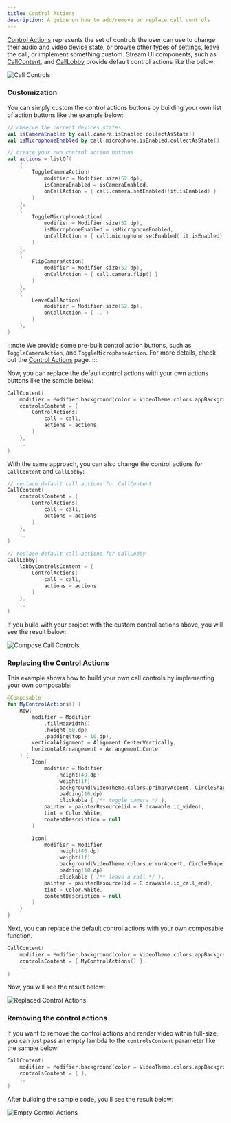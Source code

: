 ```yaml
---
title: Control Actions
description: A guide on how to add/remove or replace call controls
---
```


[Control Actions](../04-ui-components/04-call/03-call-controls.mdx) represents the set of controls the user can use to change their audio and video device state, or browse other types of settings, leave the call, or implement something custom.
Stream UI components, such as [CallContent](../04-ui-components/04-call/01-call-content.mdx), and [CallLobby](06-lobby-preview.mdx) provide default control actions like the below:

![Call Controls](../assets/cookbook/replacing-call-controls.png)

### Customization

You can simply custom the control actions buttons by building your own list of action buttons like the example below:

```kotlin
// observe the current devices states
val isCameraEnabled by call.camera.isEnabled.collectAsState()
val isMicrophoneEnabled by call.microphone.isEnabled.collectAsState()

// create your own control action buttons
val actions = listOf(
    {
        ToggleCameraAction(
            modifier = Modifier.size(52.dp),
            isCameraEnabled = isCameraEnabled,
            onCallAction = { call.camera.setEnabled(!it.isEnabled) }
        )
    },
    {
        ToggleMicrophoneAction(
            modifier = Modifier.size(52.dp),
            isMicrophoneEnabled = isMicrophoneEnabled,
            onCallAction = { call.microphone.setEnabled(!it.isEnabled)  }
        )
    },
    {
        FlipCameraAction(
            modifier = Modifier.size(52.dp),
            onCallAction = { call.camera.flip() }
        )
    },
    {
        LeaveCallAction(
            modifier = Modifier.size(52.dp),
            onCallAction = { .. }
        )
    },
)
```

:::note
We provide some pre-built control action buttons, such as `ToggleCameraAction`, and `ToggleMicrophoneAction`. For more details, check out the [Control Actions](../04-ui-components/04-call/03-call-controls.mdx) page.
:::

Now, you can replace the default control actions with your own actions buttons like the sample below:

```kotlin
CallContent(
    modifier = Modifier.background(color = VideoTheme.colors.appBackground),
    controlsContent = {
        ControlActions(
            call = call,
            actions = actions
        )
    },
    ..
)
```

With the same approach, you can also change the control actions for `CallContent` and `CallLobby`:

```kotlin
// replace default call actions for CallContent
CallContent(
    controlsContent = {
        ControlActions(
            call = call,
            actions = actions
        )
    },
    ..
)

// replace default call actions for CallLobby
CallLobby(
    lobbyControlsContent = {
        ControlActions(
            call = call,
            actions = actions
        )
    },
    ..
)
```

If you build with your project with the custom control actions above, you will see the result below:

![Compose Call Controls](../assets/compose_call_controls_custom.png)

### Replacing the Control Actions

This example shows how to build your own call controls by implementing your own composable:

```kotlin
@Composable
fun MyControlActions() {
    Row(
        modifier = Modifier
            .fillMaxWidth()
            .height(60.dp)
            .padding(top = 10.dp),
        verticalAlignment = Alignment.CenterVertically,
        horizontalArrangement = Arrangement.Center
    ) {
        Icon(
            modifier = Modifier
                .height(40.dp)
                .weight(1f)
                .background(VideoTheme.colors.primaryAccent, CircleShape)
                .padding(10.dp)
                .clickable { /** toggle camera */ },
            painter = painterResource(id = R.drawable.ic_video),
            tint = Color.White,
            contentDescription = null
        )

        Icon(
            modifier = Modifier
                .height(40.dp)
                .weight(1f)
                .background(VideoTheme.colors.errorAccent, CircleShape)
                .padding(10.dp)
                .clickable { /** leave a call */ },
            painter = painterResource(id = R.drawable.ic_call_end),
            tint = Color.White,
            contentDescription = null
        )
    }
}
```

Next, you can replace the default control actions with your own composable function.

```kotlin
CallContent(
    modifier = Modifier.background(color = VideoTheme.colors.appBackground),
    controlsContent = { MyControlActions() },
    ..
)
```

Now, you will see the result below:

![Replaced Control Actions](../assets/cookbook/control-actions-replaced.png)

### Removing the control actions

If you want to remove the control actions and render video within full-size, you can just pass an empty lambda to the `controlsContent` parameter like the sample below:

```kotlin
CallContent(
    modifier = Modifier.background(color = VideoTheme.colors.appBackground),
    controlsContent = { },
    ..
)
```

After building the sample code, you'll see the result below:

![Empty Control Actions](../assets/cookbook/control-actions-empty.png)